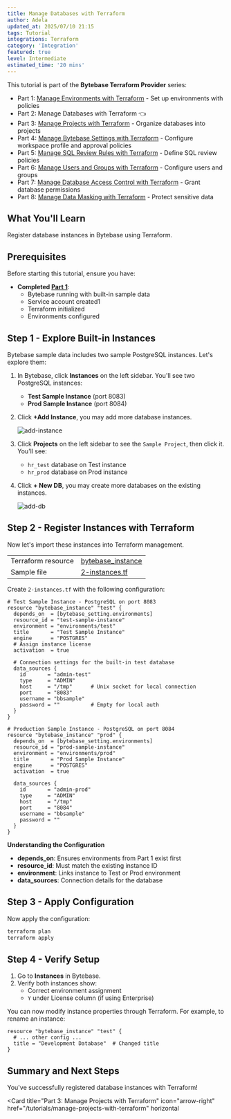 ```yaml
---
title: Manage Databases with Terraform
author: Adela
updated_at: 2025/07/10 21:15
tags: Tutorial
integrations: Terraform
category: 'Integration'
featured: true
level: Intermediate
estimated_time: '20 mins'
---
```



This tutorial is part of the **Bytebase Terraform Provider** series:

- Part 1: [Manage Environments with Terraform](/tutorials/manage-environments-with-terraform) - Set up environments with policies
- Part 2: Manage Databases with Terraform 👈
- Part 3: [Manage Projects with Terraform](/tutorials/manage-projects-with-terraform) - Organize databases into projects
- Part 4: [Manage Bytebase Settings with Terraform](/tutorials/manage-general-settings-with-terraform) - Configure workspace profile and approval policies
- Part 5: [Manage SQL Review Rules with Terraform](/tutorials/manage-sql-review-rules-with-terraform) - Define SQL review policies
- Part 6: [Manage Users and Groups with Terraform](/tutorials/manage-users-and-groups-with-terraform) - Configure users and groups
- Part 7: [Manage Database Access Control with Terraform](/tutorials/manage-database-access-control-with-terraform) - Grant database permissions
- Part 8: [Manage Data Masking with Terraform](/tutorials/manage-data-masking-with-terraform) - Protect sensitive data

<TerraformGitHubSample />

## What You'll Learn

Register database instances in Bytebase using Terraform.

## Prerequisites

Before starting this tutorial, ensure you have:

- **Completed [Part 1](/tutorials/manage-environments-with-terraform)**:
  - Bytebase running with built-in sample data
  - Service account created1
  - Terraform initialized
  - Environments configured

## Step 1 - Explore Built-in Instances

Bytebase sample data includes two sample PostgreSQL instances. Let's explore them:

1. In Bytebase, click **Instances** on the left sidebar. You'll see two PostgreSQL instances:

   - **Test Sample Instance** (port 8083)
   - **Prod Sample Instance** (port 8084)

2. Click **+Add Instance**, you may add more database instances.

   ![add-instance](/content/docs/tutorials/manage-databases-with-terraform/bb-add-instance.webp)

3. Click **Projects** on the left sidebar to see the `Sample Project`, then click it. You'll see:

   - `hr_test` database on Test instance
   - `hr_prod` database on Prod instance

4. Click **+ New DB**, you may create more databases on the existing instances.

   ![add-db](/content/docs/tutorials/manage-databases-with-terraform/bb-add-db.webp)

## Step 2 - Register Instances with Terraform

Now let's import these instances into Terraform management.

|                       |                                                                                                                        |
| --------------------- | ---------------------------------------------------------------------------------------------------------------------- |
| Terraform resource    | [bytebase_instance](https://registry.terraform.io/providers/bytebase/bytebase/latest/docs/resources/instance)         |
| Sample file           | [2-instances.tf](https://github.com/bytebase/terraform-provider-bytebase/blob/main/tutorials/2-instances.tf)          |

Create `2-instances.tf` with the following configuration:

```hcl 2-instances.tf
# Test Sample Instance - PostgreSQL on port 8083
resource "bytebase_instance" "test" {
  depends_on  = [bytebase_setting.environments]
  resource_id = "test-sample-instance"
  environment = "environments/test"
  title       = "Test Sample Instance"
  engine      = "POSTGRES"
  # Assign instance license
  activation  = true

  # Connection settings for the built-in test database
  data_sources {
    id       = "admin-test"
    type     = "ADMIN"
    host     = "/tmp"      # Unix socket for local connection
    port     = "8083"
    username = "bbsample"
    password = ""          # Empty for local auth
  }
}

# Production Sample Instance - PostgreSQL on port 8084
resource "bytebase_instance" "prod" {
  depends_on  = [bytebase_setting.environments]
  resource_id = "prod-sample-instance"
  environment = "environments/prod"
  title       = "Prod Sample Instance"
  engine      = "POSTGRES"
  activation  = true

  data_sources {
    id       = "admin-prod"
    type     = "ADMIN"
    host     = "/tmp"
    port     = "8084"
    username = "bbsample"
    password = ""
  }
}
```

**Understanding the Configuration**

- **depends_on**: Ensures environments from Part 1 exist first
- **resource_id**: Must match the existing instance ID
- **environment**: Links instance to Test or Prod environment
- **data_sources**: Connection details for the database

## Step 3 - Apply Configuration

Now apply the configuration:

```bash
terraform plan
terraform apply
```

## Step 4 - Verify Setup

1. Go to **Instances** in Bytebase.
2. Verify both instances show:
   - Correct environment assignment
   - `Y` under License column (if using Enterprise)

You can now modify instance properties through Terraform. For example, to rename an instance:

```hcl
resource "bytebase_instance" "test" {
  # ... other config ...
  title = "Development Database"  # Changed title
}
```

## Summary and Next Steps

You've successfully registered database instances with Terraform!

<Card
  title="Part 3: Manage Projects with Terraform"
  icon="arrow-right"
  href="/tutorials/manage-projects-with-terraform"
  horizontal
></Card>
